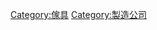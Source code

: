 {{Commonscat|Furniture manufacturing companies}}

[[Category:傢具|Category:傢具]]
[[Category:製造公司|Category:製造公司]]